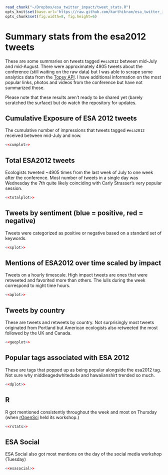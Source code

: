 <!-- read external r code -->
```r
read_chunk("~/Dropbox/esa_twitter_impact/tweet_stats.R")
opts_knit$set(base.url='https://raw.github.com/karthikram/esa_twitter_impact/master/')
opts_chunk$set(fig.width=8, fig.height=6)
```

# Summary stats from the esa2012 tweets
These are some summaries on tweets tagged `#esa2012` between mid-July and mid-August. There were approximately 4905 tweets about the conference (still waiting on the raw data) but I was able to scrape some analytics data from the [Topsy API](http://code.google.com/p/otterapi/). I have additional information on the most popular links, photos and videos from the conference but have not summarized those. 

Please note that these results aren't ready to be shared yet (barely scratched the surface) but do watch the repository for updates.


## Cumulative Exposure of ESA 2012 tweets
The cumulative number of impressions that tweets tagged `#esa2012` received between mid-July and now.

```r
<<cumplot>>
```

## Total ESA2012 tweets
Ecologists tweeted ~4905 times from the last week of July to one week after the conference. Most number of tweets in a single day was Wednesday the 7th quite likely coinciding with Carly Strasser's very popular session.

```r
<<totalplot>>
```

## Tweets by sentiment (blue = positive, red = negative)
Tweets were categorized as positive or negative based on a standard set of keywords. 

```r
<<splot>>
```

## Mentions of ESA2012 over time scaled by impact
Tweets on a hourly timescale. High impact tweets are ones that were retweeted and favorited more than others. The lulls during the week correspond to night time hours.

```r
<<aplot>>
```
## Tweets by country
These are tweets and retweets by country. Not surprisingly most tweets originated from Portland but American ecologists also retweeted the most followed by the UK and Canada.

```r
<<geoplot>>
```
## Popular tags associated with ESA 2012
These are tags that popped up as being popular alongside the esa2012 tag. Not sure why middleagedwhitedude and hawaiianshirt trended so much.


```r
<<dplot>>
```
## R 
R got mentioned consistently throughout the week and most on Thursday (when [rOpenSci](http://ropensci.org) held its workshop.) 

```r
<<rstats>>
```
 
## ESA Social 
ESA Social also got most mentions on the day of the social media workshop (Tuesday)

```r
<<esasocial>>
```
 

